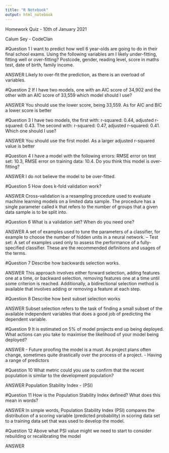 ```yaml
---
title: "R Notebook"
output: html_notebook
---
```


Homework Quiz - 10th of January 2021

Calum Sey - CodeClan

  #Question 1
I want to predict how well 6 year-olds are going to do in their final school exams. Using the following variables am I likely under-fitting, fitting well or over-fitting? Postcode, gender, reading level, score in maths test, date of birth, family income.

ANSWER
Likely to over-fit the prediction, as there is an overload of variables.


  #Question 2
If I have two models, one with an AIC score of 34,902 and the other with an AIC score of 33,559 which model should I use?

ANSWER
You should use the lower score, being 33,559. As for AIC and BIC a lower score is better


  #Question 3 
I have two models, the first with: r-squared: 0.44, adjusted r-squared: 0.43. The second with: r-squared: 0.47, adjusted r-squared: 0.41. Which one should I use?

ANSWER
You should use the first model. As a larger adjusted r-squared value is better


  #Question 4
I have a model with the following errors: RMSE error on test set: 10.3, RMSE error on training data: 10.4. Do you think this model is over-fitting?

ANSWER
I do not believe the model to be over-fitted. 


  #Question 5
How does k-fold validation work?

ANSWER
Cross-validation is a resampling procedure used to evaluate machine learning models on a limited data sample. The procedure has a single parameter called k that refers to the number of groups that a given data sample is to be split into.


  #Question 6
What is a validation set? When do you need one?

ANSWER
A set of examples used to tune the parameters of a classifier, for example to choose the number of hidden units in a neural network. – Test set: A set of examples used only to assess the performance of a fully-specified classifier. These are the recommended definitions and usages of the terms.


  #Question 7
Describe how backwards selection works.

ANSWER
This approach involves either forward selection, adding features one at a time, or backward selection, removing features one at a time until some criterion is reached. Additionally, a bidirectional selection method is available that involves adding or removing a feature at each step.


  #Question 8
Describe how best subset selection works

ANSWER
Subset selection refers to the task of finding a small subset of the available independent variables that does a good job of predicting the dependent variable.


  #Question 9
It is estimated on 5% of model projects end up being deployed. What actions can you take to maximise the likelihood of your model being deployed?

ANSWER
- Future proofing the model is a must. As project plans often change, sometimes quite drastically over the process of a project. 
- Having a range of predictors


  #Question 10
What metric could you use to confirm that the recent population is similar to the development population?
  
ANSWER
Population Stability Index - (PSI)

  
  #Question 11
How is the Population Stability Index defined? What does this mean in words?

ANSWER
In simple words, Population Stability Index (PSI) compares the distribution of a scoring variable (predicted probability) in scoring data set to a training data set that was used to develop the model.


  #Question 12
Above what PSI value might we need to start to consider rebuilding or recalibrating the model

ANSWER


